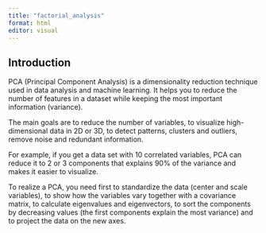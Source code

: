 ```yaml
---
title: "factorial_analysis"
format: html
editor: visual
---
```


## Introduction

PCA (Principal Component Analysis) is a dimensionality reduction technique used in data analysis and machine learning. It helps you to reduce the number of features in a dataset while keeping the most important information (variance).

The main goals are to reduce the number of variables, to visualize high-dimensional data in 2D or 3D, to detect patterns, clusters and outliers, remove noise and redundant information.

For example, if you get a data set with 10 correlated variables, PCA can reduce it to 2 or 3 components that explains 90% of the variance and makes it easier to visualize.

To realize a PCA, you need first to standardize the data (center and scale variables), to show how the variables vary together with a covariance matrix, to calculate eigenvalues and eigenvectors, to sort the components by decreasing values (the first components explain the most variance) and to project the data on the new axes.
